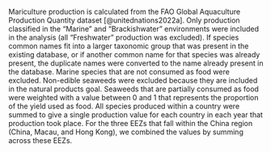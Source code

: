 Mariculture production is calculated from the FAO Global Aquaculture Production Quantity dataset [@unitednations2022a]. Only production classified in the "Marine" and "Brackishwater" environments were included in the analysis (all "Freshwater" production was excluded). If species common names fit into a larger taxonomic group that was present in the existing database, or if another common name for that species was already present, the duplicate names were converted to the name already present in the database. Marine species that are not consumed as food were excluded. Non-edible seaweeds were excluded because they are included in the natural products goal. Seaweeds that are partially consumed as food were weighted with a value between 0 and 1 that represents the proportion of the yield used as food. All species produced within a country were summed to give a single production value for each country in each year that production took place. For the three EEZs that fall within the China region (China, Macau, and Hong Kong), we combined the values by summing across these EEZs.


